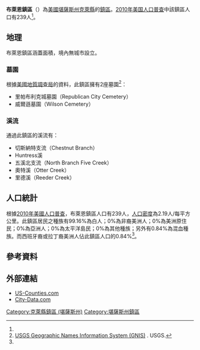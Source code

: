 {{noteTA
|G1=USState
}}
{{Infobox settlement
|official_name = 布萊恩鎮區
|native_name = Blaine Township
|settlement_type = 鎮區
|image_map = Map highlighting Blaine Township, Clay County, Kansas.svg
|map_caption = 布萊恩鎮區在克萊縣的位置
|coordinates_display = inline,title
|coordinates_region = US-KS
|subdivision_type = [[世界政區索引|國家]]
|subdivision_name = [[美国|美国]]
|subdivision_type1 = [[美國行政區劃|州]]
|subdivision_name1 = [[堪薩斯州|堪薩斯州]]
|subdivision_type2 = [[堪萨斯州行政区划|縣]]
|subdivision_name2 = [[克萊縣_(堪薩斯州)|克萊縣]]
|area_total_km2 = 109.59
|area_land_km2 = 108.56
|area_water_km2 = 1.03
|area_total_sq_mi = 42.31
|area_land_sq_mi = 41.92
|area_water_sq_mi = 0.4
|area_water_percent = 0.94
|population_as_of = [[2010年美国人口普查|2010]]
|population_footnotes = <ref name="Census 2010">{{cite web| url=http://factfinder2.census.gov| title=Race, Hispanic or Latino, Age, and Housing Occupancy: 2010 Census Redistricting Data (Public Law 94-171) Summary File (QT-PL), Blaine township, Clay County, Kansas| publisher=U.S. Census Bureau, American FactFinder 2| accessdate=2016-04-22| archive-date=2013-09-11| archive-url=https://web.archive.org/web/20130911234518/http://factfinder2.census.gov/| dead-url=no}}</ref>
|population_total = 239
|population_density_km2 = auto
|elevation_footnotes = 
|elevation_m = 367
|elevation_ft = 1204
|latd = 39
|latm = 21
|lats = 50
|latNS = N
|longd = 97
|longm = 11
|longs = 01
|longEW = W
|postal_code_type =
|postal_code = 
|blank_name = [[地名信息系统|GNIS]] ID
|blank_info = [http://geonames.usgs.gov/pls/gnispublic/f?p=gnispq:3:::NO::P3_FID:0476018 0476018]
|website = 
|footnotes = 
}}

'''布萊恩鎮區'''（{{lang-en|'''Blaine Township'''}}）為[[美國|美國]][[堪薩斯州|堪薩斯州]][[克萊縣_(堪薩斯州)|克萊縣]]的[[行政鎮區|鎮區]]。[[2010年美国人口普查|2010年美国人口普查]]中該鎮區人口有239人<ref name="Census 2010"/>。

==地理==
布萊恩鎮區涵蓋面積{{convert|109.59|km2|sqmi}}，境內無城市設立。

===墓園===
根據[[美國地質調查局|美國地質調查局]]的資料，此鎮區擁有2座墓園<ref>[http://geonames.usgs.gov/domestic/index.html USGS Geographic Names Information System (GNIS)] {{Wayback|url=http://geonames.usgs.gov/domestic/index.html |date=20190428150204 }}. USGS.</ref>：
*里帕布利克城墓園（Republican City Cemetery）
*威爾遜墓園（Wilson Cemetery）

===溪流===
通過此鎮區的溪流有：
*切斯納特支流（Chestnut Branch）
*Huntress溪
*五溪北支流（North Branch Five Creek）
*奧特溪（Otter Creek）
*里德溪（Reeder Creek）

==人口統計==
根據[[2010年美國人口普查|2010年美國人口普查]]，布萊恩鎮區人口有239人，[[人口密度|人口密度]]為2.19人/每平方公里。此鎮區居民之種族有99.16%為白人；0%為非裔美洲人；0%為美洲原住民；0%為亞洲人；0%為太平洋島民；0%為其他種族；另外有0.84%為混血種族。而西班牙裔或拉丁裔美洲人佔此鎮區人口的0.84%<ref name="Census 2010"/>。

==參考資料==
{{reflist}}

==外部連結==
* [https://web.archive.org/web/20080723112151/http://www.us-counties.com/localgov/kansas.html US-Counties.com]
* [http://www.city-data.com/township/Blaine-Clay-KS.html City-Data.com] {{Wayback|url=http://www.city-data.com/township/Blaine-Clay-KS.html |date=20121021201017 }}

{{克萊縣 (堪薩斯州)}}

{{DEFAULTSORT:Blaine}}
[[Category:克萊縣鎮區_(堪薩斯州)|Category:克萊縣鎮區 (堪薩斯州)]]
[[Category:堪薩斯州鎮區|Category:堪薩斯州鎮區]]
